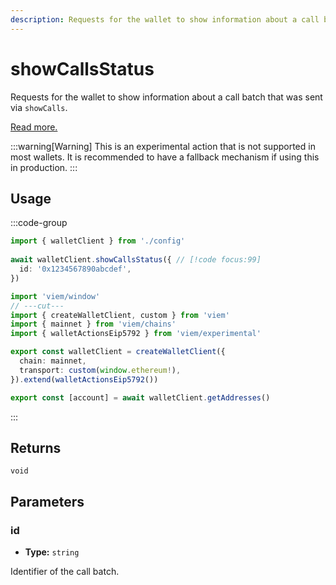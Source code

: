 ```yaml
---
description: Requests for the wallet to show information about a call batch.
---
```


# showCallsStatus

Requests for the wallet to show information about a call batch that was sent via `showCalls`.

[Read more.](https://github.com/ethereum/EIPs/blob/1663ea2e7a683285f977eda51c32cec86553f585/EIPS/eip-5792.md#wallet_showcallsstatus)

:::warning[Warning]
This is an experimental action that is not supported in most wallets. It is recommended to have a fallback mechanism if using this in production.
:::

## Usage

:::code-group

```ts twoslash [example.ts]
import { walletClient } from './config'
 
await walletClient.showCallsStatus({ // [!code focus:99]
  id: '0x1234567890abcdef',
})
```

```ts twoslash [config.ts] filename="config.ts"
import 'viem/window'
// ---cut---
import { createWalletClient, custom } from 'viem'
import { mainnet } from 'viem/chains'
import { walletActionsEip5792 } from 'viem/experimental'

export const walletClient = createWalletClient({
  chain: mainnet,
  transport: custom(window.ethereum!),
}).extend(walletActionsEip5792())

export const [account] = await walletClient.getAddresses()
```

:::

## Returns

`void`

## Parameters

### id

- **Type:** `string`

Identifier of the call batch.

